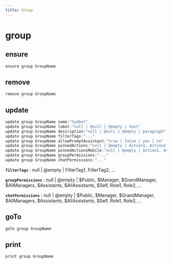 ```yaml
---
title: Group
---
```


# group

## ensure

```js filename="Terminal" copy
ensure group GroupName
```


## remove

```js filename="Terminal" copy
remove group GroupName
```


## update

```js filename="Terminal" copy
update group GroupName name:"Symbol"
update group GroupName label:"null | @null | @empty | text"
update group GroupName description:"null | @null | @empty | paragraph"
update group GroupName filterTags:"..."
update group GroupName allowPromptAssistant:"true | false | yes | no"
update group GroupName pinnedActions:"null | @empty | Action1, Action2, ..."
update group GroupName pinnedActionsMobile:"null | @empty | Action1, Action2, ..."
update group GroupName groupPermissions:"..."
update group GroupName chatPermissions:"..."
```

**`filterTags`**
 : null | @empty | FilterTag1, FilterTag2, ...

**`groupPermissions`**
 : null | @empty | $Public, $Manager, $GrandManager, $AllManagers, $Assistants, $AllAssistants, $Self, Role1, Role2, ...

**`chatPermissions`**
 : null | @empty | $Public, $Manager, $GrandManager, $AllManagers, $Assistants, $AllAssistants, $Self, Role1, Role2, ...


## goTo

```js filename="Terminal" copy
goTo group GroupName
```


## print

```js filename="Terminal" copy
print group GroupName
```



